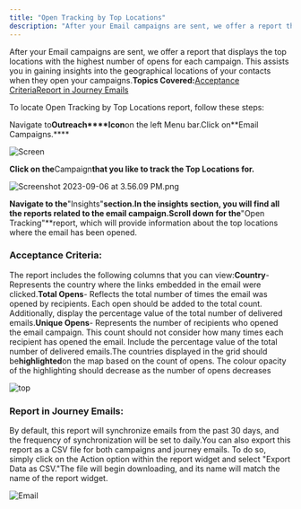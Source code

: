 ```yaml
---
title: "Open Tracking by Top Locations"
description: "After your Email campaigns are sent, we offer a report that displays the top locations with the highest number of opens for each campaign. This assist..."
---
```


After your Email campaigns are sent, we offer a report that displays the top locations with the highest number of opens for each campaign. This assists you in gaining insights into the geographical locations of your contacts when they open your campaigns.**Topics Covered:**[Acceptance Criteria](https://support.salesmate.io/hc/en-us/articles/20016587402777-Open-Tracking-by-Top-Locations#h_01H4JQZNZY4BGV0CYQHHWJTXNV)[Report in Journey Emails](https://support.salesmate.io/hc/en-us/articles/20016587402777-Open-Tracking-by-Top-Locations#h_01H4JR077D9979SASJAQX9XT1A)

To locate Open Tracking by Top Locations report, follow these steps:

Navigate to**Outreach****Icon**on the left Menu bar.Click on**Email Campaigns.****

![Screen](./images/Screen-Shot-2023-07-06-at-4.42.14-PM-5.png)

**Click on the**Campaign**that you like to track the Top Locations for.**

![Screenshot 2023-09-06 at 3.56.09 PM.png](./images/Screenshot-2023-09-06-at-3.56.09-PM-5.png)

**Navigate to the**"Insights"**section.In the insights section, you will find all the reports related to the email campaign.Scroll down for the**"Open Tracking"**report, which will provide information about the top locations where the email has been opened.

### Acceptance Criteria:

The report includes the following columns that you can view:**Country**- Represents the country where the links embedded in the email were clicked.**Total Opens**- Reflects the total number of times the email was opened by recipients. Each open should be added to the total count. Additionally, display the percentage value of the total number of delivered emails.**Unique Opens**- Represents the number of recipients who opened the email campaign. This count should not consider how many times each recipient has opened the email. Include the percentage value of the total number of delivered emails.The countries displayed in the grid should be**highlighted**on the map based on the count of opens. The colour opacity of the highlighting should decrease as the number of opens decreases

![top](./images/Campaign-email-performance-over-time.png)

### Report in Journey Emails:

By default, this report will synchronize emails from the past 30 days, and the frequency of synchronization will be set to daily.You can also export this report as a CSV file for both campaigns and journey emails. To do so, simply click on the Action option within the report widget and select "Export Data as CSV."The file will begin downloading, and its name will match the name of the report widget.

![Email](./images/Email-Campaigns-Export-2.jpg)
